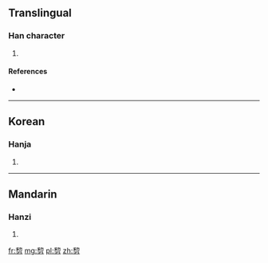 ==Translingual==

===Han character===
{{Han char|rn=18|rad=刀|as=08|sn=10|four=|canj=竹竹尸竹 (HHSH)}}

# {{defn|Han|sort=刀08}}

====References====
* {{Han ref|kx=0140.320|dkj=02028|dj=0320.060|hdz=10343.020|uh=5253|ud=21075}}

----

==Korean==

===Hanja===
{{ko-hanja|hangeul=리|rv=ri|mr=ri}}

# {{defn|lang=ko|sort=刀08}}

----

==Mandarin==

===Hanzi===
{{cmn-hanzi|pin=[[lí]] ([[li2]])|wg=li<sup>2</sup>}}

# {{defn|lang=cmn|sort=刀08}}

[[fr:剓]]
[[mg:剓]]
[[pl:剓]]
[[zh:剓]]